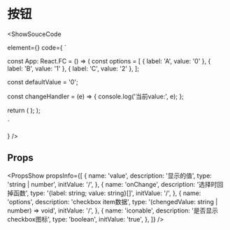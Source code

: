 
# 按钮
<ShowSouceCode

  element={<RadioCNBasic/>}
  code={
    `

const App: React.FC = () => (
  const options = [
    { label: 'A', value: '0' },
    { label: 'B', value: '1' },
    { label: 'C', value: '2' },
  ];

  const defaultValue = '0';

  const changeHandler = (e) => {
    console.log('当前value:', e);
  };

  return (
    <RadioGroup
      options={options}
      value={defaultValue}
      onChange={changeHandler}
    ></RadioGroup>
  );
);

    `
  }
/>

## Props

<PropsShow propsInfo={[
  {
    name: 'value',
    description: '显示的值',
    type: 'string | number',
    initValue: '/',
  },
  {
    name: 'onChange',
    description: '选择时回掉函数',
    type: '{label: string; value: string}[]',
    initValue: '/',
  },
  {
    name: 'options',
    description: 'checkbox item数据',
    type: '(chengedValue: string | number) => void',
    initValue: '/',
  },
  {
    name: 'iconable',
    description: '是否显示checkbox图标',
    type: 'boolean',
    initValue: 'true',
  },
]} />
